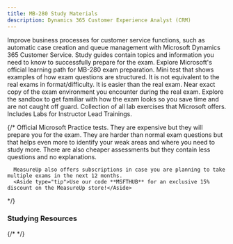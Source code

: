 ```yaml
---
title: MB-280 Study Materials
description: Dynamics 365 Customer Experience Analyst (CRM)
---
```



<LinkCard title="Explore additional resources below!" href="#studying-resources" />

<Card title="Get Started" icon="star"> 
  <LinkCard title="Exam MB-280: Dynamics 365 Customer Experience Analyst" href="https://learn.microsoft.com/credentials/certifications/d365-customer-experience-analyst-associate?WT.mc_id=studentamb_165290" target="_blank"/>
Improve business processes for customer service functions, such as automatic case creation and queue management with Microsoft Dynamics 365 Customer Service.
  <LinkCard title="MB-280 Study Guide" href="https://learn.microsoft.com/credentials/certifications/resources/study-guides/mb-280?WT.mc_id=studentamb_165290" target="_blank"/>
  Study guides contain topics and information you need to know to successfully prepare for the exam.
  <LinkCard title="Microsoft Learn (MB-280T01)" href="https://learn.microsoft.com/training/courses/mb-280t01?WT.mc_id=studentamb_165290" target="_blank"/>
  <LinkCard title="Microsoft Learn (MB-280T02)" href="https://learn.microsoft.com/training/courses/mb-280t02?WT.mc_id=studentamb_165290" target="_blank"/>
  <LinkCard title="Microsoft Learn (MB-280T03)" href="https://learn.microsoft.com/training/courses/mb-280t03?WT.mc_id=studentamb_165290" target="_blank"/>
  <LinkCard title="Microsoft Learn (MB-280T04)" href="https://learn.microsoft.com/training/courses/mb-280t04?WT.mc_id=studentamb_165290" target="_blank"/>
  Explore Microsoft's official learning path for MB-280 exam preparation.
  <LinkCard title="Practice Assessment" href="https://learn.microsoft.com/credentials/certifications/d365-customer-experience-analyst-associate/practice/assessment?assessment-type=practice&assessmentId=546776933&practice-assessment-type=certification&WT.mc_id=studentamb_165290" target="_blank"/>
      Mini test that shows examples of how exam questions are structured. It is not equivalent to the real exams in format/difficulty. It is easier than the real exam.
  <LinkCard title="Exam Sandbox" href="https://aka.ms/examdemo" target="_blank"/>
      Near exact copy of the exam environment you encounter during the real exam. Explore the sandbox to get familiar with how the exam looks so you save time and are not caught off guard.
  <LinkCard title="Exam Labs" href="https://certs.msfthub.wiki/labs/dynamics/mb-280" target="_blank"/>
      Collection of all lab exercises that Microsoft offers. Includes Labs for Instructor Lead Trainings.
</Card>

{/* <Card title="MeasureUp Practice Tests" icon="open-book">
<CardGrid>
  <LinkCard title="MeasureUp Assessment" href="https://www.measureup.com/assessment-mb-230-microsoft-dynamics-365-customer-service.html#u44" target="_blank"/>
  <LinkCard title="MeasureUp Practice Test" href="https://www.measureup.com/microsoft-practice-test-mb-230-microsoft-dynamics-365-customer-service.html#u44" target="_blank"/>
</CardGrid>
  <LinkCard title="MeasureUp Subscriptions" href="https://www.measureup.com/subscription-plans-for-individuals#u44" target="_blank"/>
      Official Microsoft Practice tests. They are expensive but they will prepare you for the exam. They are harder than normal exam questions but that helps 
      even more to identify your weak areas and where you need to study more. There are also cheaper assessments but they contain less questions and no explanations.

      MeasureUp also offers subscriptions in case you are planning to take multiple exams in the next 12 months. 
      <Aside type="tip">Use our code **MSFTHUB** for an exclusive 15% discount on the MeasureUp store!</Aside>
</Card> */}

### Studying Resources

<Tabs>
  <TabItem label="Text">
    <CardGrid>
      <LinkCard title="Microsoft Learn" href="https://learn.microsoft.com/training/courses/mb-280t01?WT.mc_id=studentamb_165290" target="_blank"/>
    </CardGrid>
  </TabItem>

  <TabItem label="Videos">
    <CardGrid>
    </CardGrid>
  </TabItem>

  <TabItem label="Paid">
    <CardGrid>
    </CardGrid>
  </TabItem>

  <TabItem label="Tests">
    <CardGrid>
        <LinkCard title="Microsoft Learn Practice Assessment" href="https://learn.microsoft.com/credentials/certifications/d365-functional-consultant-customer-service-v3/practice/assessment?assessment-type=practice&assessmentId=72&practice-assessment-type=certification&WT.mc_id=studentamb_165290" target="_blank"/>
        {/* <LinkCard title="MeasureUp Assessment" href="https://www.measureup.com/assessment-mb-230-microsoft-dynamics-365-customer-service.html#u44" target="_blank"/>
        <LinkCard title="MeasureUp Practice Test" href="https://www.measureup.com/microsoft-practice-test-mb-230-microsoft-dynamics-365-customer-service.html#u44" target="_blank"/> */}
    </CardGrid>
  </TabItem>

  <TabItem label="Misc">
    <CardGrid>
    </CardGrid>
  </TabItem>
</Tabs>
